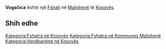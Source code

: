 {{Fshat në Kosovës
 | Emri                = Vogačica
 | EmriAlt                = Vogachica,Vogacica,Vogacice,Vogaçicë,Vogaçiçë,Vogačica,Vogačice,Vugostica,Vugoštica,Vukadince,Вогачица
 | Emri (Rasa dhanore) = 
 | Figura              = 
 | Shteti              = Kosovës
 | Komuna              = Malishevë
 | Kodi postar         = 
 | Sipërfaqja          = 

 | Popullsia           = 

 | Regj. i popullsisë  = 
 | Dend. e popullsisë  = 
 | Faqja zyrtare       = 
 <!--- Koordinatat ----> 
 | Gjerësia            = 42.55785
 | Gjatësia            = 21.27817
 | Lartësia            = 
}}
'''Vogačica''' është një [[Fshati]] në [[Malishevë]] të [[Kosovës]].

<!-- == Gjeografia == -->
<!-- == Historia == -->
<!-- == Demografia == -->
== Shih edhe ==
{{Komuna Malishevë}}
{{Kosovo-Administrata-Cung}}

[[Kategoria:Fshatra në Kosovës]]
[[Kategoria:Fshatra në Kommunes Malishevë]]
[[Kategoria:Vendbanime në Kosovës]]